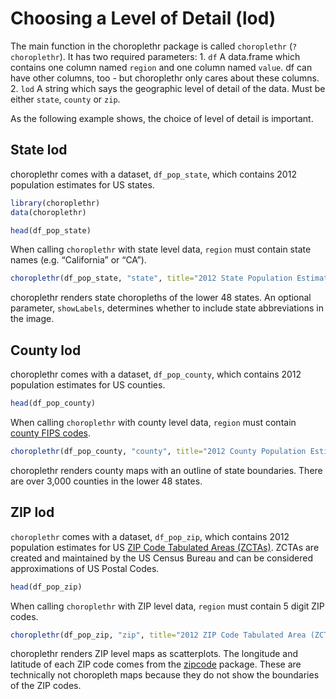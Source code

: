 <!--
  %\VignetteEngine{knitr}
%\VignetteIndexEntry{2) Choosing a Level of Detail (lod)}
-->

Choosing a Level of Detail (lod)
========================================================

The main function in the choroplethr package is called `choroplethr` (`?choroplethr`). It has two required parameters: 
  1. `df` A data.frame which contains one column named `region` and one column named `value`.  df can have other columns, too - but choroplethr only cares about these columns.  
  2. `lod` A string which says the geographic level of detail of the data.  Must be either `state`, `county` or `zip`.
 
As the following example shows, the choice of level of detail is important.
  
## State lod

choroplethr comes with a dataset, `df_pop_state`, which contains 2012 population estimates for US states.
```r
library(choroplethr)
data(choroplethr)

head(df_pop_state)
```

When calling `choroplethr` with state level data, `region` must contain state names (e.g. "California" or "CA").

```r
choroplethr(df_pop_state, "state", title="2012 State Population Estimates")
```

choroplethr renders state choropleths of the lower 48 states.  An optional parameter, `showLabels`, determines whether to include state abbreviations in the image.

## County lod

choroplethr comes with a dataset, `df_pop_county`, which contains 2012 population estimates for US counties.
```r
head(df_pop_county)
```

When calling `choroplethr` with county level data, `region` must contain [county FIPS codes](http://en.wikipedia.org/wiki/FIPS_county_code).

```r
choroplethr(df_pop_county, "county", title="2012 County Population Estimates")
```

choroplethr renders county maps with an outline of state boundaries.  There are over 3,000 counties in the lower 48 states.  

## ZIP lod

`choroplethr` comes with a dataset, `df_pop_zip`, which contains 2012 population estimates for US [ZIP Code Tabulated Areas (ZCTAs)](https://www.census.gov/geo/reference/zctas.html).  ZCTAs are created and maintained by the US Census Bureau and can be considered approximations of US Postal Codes.

```r
head(df_pop_zip)
```

When calling `choroplethr` with ZIP level data, `region` must contain 5 digit ZIP codes.

```r
choroplethr(df_pop_zip, "zip", title="2012 ZIP Code Tabulated Area (ZCTA) Population Estimates")
```

choroplethr renders ZIP level maps as scatterplots.  The longitude and latitude of each ZIP code comes from the [zipcode](http://cran.r-project.org/web/packages/zipcode/index.html) package.  These are technically not choropleth maps because they do not show the boundaries of the ZIP codes.  
